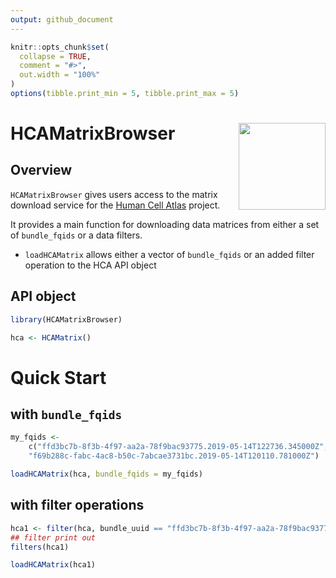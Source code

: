 ```yaml
---
output: github_document
---
```


```r
knitr::opts_chunk$set(
  collapse = TRUE,
  comment = "#>",
  out.width = "100%"
)
options(tibble.print_min = 5, tibble.print_max = 5)
```

# HCAMatrixBrowser <a href='https://bioconductor.org/packages/HCAMatrixBrowser/'><img src='https://raw.githubusercontent.com/Bioconductor/BiocStickers/master/HCAMatrixBrowser/HCAMatrixBrowser.png' align="right" height="139" /></a>

## Overview

`HCAMatrixBrowser` gives users access to the matrix download service for
the [Human Cell Atlas](https://data.humancellatlas.org/) project.

It provides a main function for downloading data matrices from either a set
of `bundle_fqids` or a data filters.

* `loadHCAMatrix` allows either a vector of `bundle_fqids` or an added filter
operation to the HCA API object

## API object

```r
library(HCAMatrixBrowser)

hca <- HCAMatrix()
```

# Quick Start

## with `bundle_fqids`

```r
my_fqids <-
    c("ffd3bc7b-8f3b-4f97-aa2a-78f9bac93775.2019-05-14T122736.345000Z",
    "f69b288c-fabc-4ac8-b50c-7abcae3731bc.2019-05-14T120110.781000Z")

loadHCAMatrix(hca, bundle_fqids = my_fqids)
```

## with filter operations

```r
hca1 <- filter(hca, bundle_uuid == "ffd3bc7b-8f3b-4f97-aa2a-78f9bac93775")
## filter print out
filters(hca1)

loadHCAMatrix(hca1)
```

